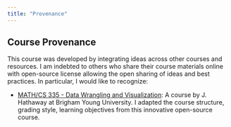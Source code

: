 ```yaml
---
title: "Provenance"
---
```


## Course Provenance

This course was developed by integrating ideas across other courses and resources.  I am indebted to others who share their course materials online with open-source license allowing the open sharing of ideas and best practices.  In particular, I would like to recognize:

* [MATH/CS 335 - Data Wrangling and Visualization](https://byuistats.github.io/M335/index.html): A course by  J. Hathaway at Brigham Young University. I adapted the course structure, grading style, learning objectives from this innovative open-source course.

